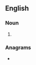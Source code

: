 {{also|first cause}}
==English==

===Noun===
{{en-noun|head=First Cause}}

# {{alternative spelling of|first cause|lang=en}}

===Anagrams===
* {{anagrams|en|fruitcases}}
